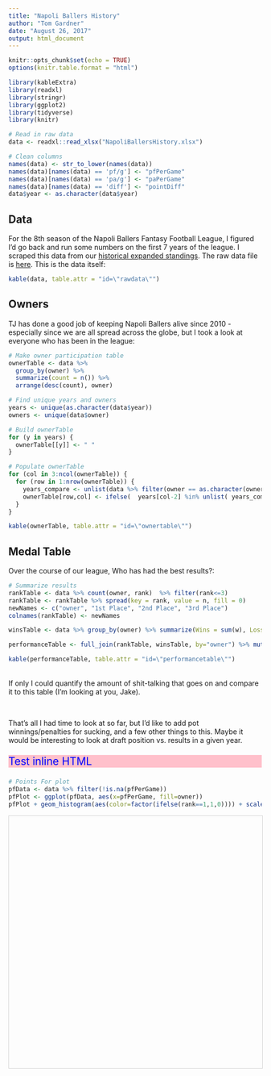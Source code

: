 ```yaml
---
title: "Napoli Ballers History"
author: "Tom Gardner"
date: "August 26, 2017"
output: html_document
---
```


<link rel="stylesheet" type="text/css" href="http://cdn.datatables.net/1.10.5/css/jquery.dataTables.min.css">
<script src="http://code.jquery.com/jquery-2.1.2.min.js"></script>
<script src="http://cdn.datatables.net/1.10.5/js/jquery.dataTables.min.js"></script>
<script src="http://d3js.org/d3.v4.min.js"></script>
 
<style>
  table.dataTable tbody tr.strip1 {
      background-color: #f2f2f2;
  }
  table.dataTable tbody tr.strip2 {
      background-color: #ffffff;
  }
</style>

<script type="text/javascript">
         $(document).ready(function() {
             $("#rawdata").DataTable({"pageLength":10,
                                      "stripeClasses": ['strip1', 'strip2']
                                     });
            $("#ownertable").DataTable({"pageLength"     : 50,
                                        "bPaginate"      : false,
                                        "stripeClasses"  : ['strip1', 'strip2'],
                                        "order"          : [[1, "desc"]],
                                        "width"          : "25%"
                                       });
            $("#performancetable").DataTable({"pageLength"     : 50,
                                              "bPaginate"      : false,
                                              "stripeClasses"  : ['strip1', 'strip2'],
                                              "order"          : [[1, "desc"]],
                                              "width"          : "25%"
                                             });
         });
</script>

```r
knitr::opts_chunk$set(echo = TRUE)
options(knitr.table.format = "html") 

library(kableExtra)
library(readxl)
library(stringr)
library(ggplot2)
library(tidyverse)
library(knitr)

# Read in raw data
data <- readxl::read_xlsx("NapoliBallersHistory.xlsx")

# Clean columns
names(data) <- str_to_lower(names(data))
names(data)[names(data) == 'pf/g'] <- "pfPerGame"
names(data)[names(data) == 'pa/g'] <- "paPerGame"
names(data)[names(data) == 'diff'] <- "pointDiff"
data$year <- as.character(data$year)
```

## Data

For the 8th season of the Napoli Ballers Fantasy Football League, I figured I'd go back and run some numbers on the first 7 years of the league. I scraped this data from our [historical expanded standings](http://games.espn.com/ffl/tools/finalstandings?leagueId=725705&seasonId=2016). The raw data file is [here](https://github.com/twgardner2/NapoliBallers/blob/master/NapoliBallersHistory.xlsx). This is the data itself:

```r
kable(data, table.attr = "id=\"rawdata\"")
```

## Owners

TJ has done a good job of keeping Napoli Ballers alive since 2010 - especially since we are all spread across the globe, but I took a look at everyone who has been in the league:

```r
# Make owner participation table
ownerTable <- data %>% 
  group_by(owner) %>% 
  summarize(count = n()) %>% 
  arrange(desc(count), owner)

# Find unique years and owners
years <- unique(as.character(data$year))
owners <- unique(data$owner)

# Build ownerTable
for (y in years) {
  ownerTable[[y]] <- " " 
}

# Populate ownerTable
for (col in 3:ncol(ownerTable)) {
  for (row in 1:nrow(ownerTable)) {
    years_compare <- unlist(data %>% filter(owner == as.character(ownerTable[row,1])) %>% select(year))
    ownerTable[row,col] <- ifelse(  years[col-2] %in% unlist( years_compare ) ,"X"," ")
  }
}

kable(ownerTable, table.attr = "id=\"ownertable\"")
```


## Medal Table
Over the course of our league, Who has had the best results?:

``` r
# Summarize results
rankTable <- data %>% count(owner, rank)  %>% filter(rank<=3)
rankTable <- rankTable %>% spread(key = rank, value = n, fill = 0)
newNames <- c("owner", "1st Place", "2nd Place", "3rd Place")
colnames(rankTable) <- newNames

winsTable <- data %>% group_by(owner) %>% summarize(Wins = sum(w), Losses = sum(l), Ties = sum(tie))  

performanceTable <- full_join(rankTable, winsTable, by="owner") %>% mutate_all(funs(replace(., which(is.na(.)), 0)))

kable(performanceTable, table.attr = "id=\"performancetable\"")
```

<br>
If only I could quantify the amount of shit-talking that goes on and compare it to this table (I'm looking at you, Jake).

<br>

That's all I had time to look at so far, but I'd like to add pot winnings/penalties for sucking, and a few other things to this. Maybe it would be interesting to look at draft position vs. results in a given year.

<p style="background-color:pink; font-size:150%; color:blue"> Test inline HTML </p>


``` r
# Points For plot
pfData <- data %>% filter(!is.na(pfPerGame))
pfPlot <- ggplot(pfData, aes(x=pfPerGame, fill=owner))
pfPlot + geom_histogram(aes(color=factor(ifelse(rank==1,1,0)))) + scale_color_manual(values = c("black", "red"))
```


<div id="viz">
  <svg style="width:1000px;height:500px;border:1px lightgray solid;"/>
</div>

<!--- d3js Code --->
<script>
  d3.csv("data/circles.csv", dataViz);

  var width = 1000;
  var height = 500;

  var sim = d3.forceSimulation()
      .force("x", d3.forceX(150).strength(0.005));

  function dataViz(data) {
    
    console.log(data);
    
    var groups = d3.select("svg")
      .selectAll("g")
      .data(data)
      .enter()
      .append("g")
      .attr("class", "gCircle")
      .attr("transform", function(d) {
          return "translate(" + d.x + "," + d.y + ")";
          });

    groups.append("circle")
         .attr("r", d => d.radius)
         .attr("fill", d => d.fill)
         .attr("stroke", "black")
         .attr("stroke-width", "2px")
         .attr("opacity", d => d.alpha)
         .on("mouseover", mouseOverFunction)
         .on("mouseout", mouseOutFunction);
	}

    function mouseOverFunction(p) {

      var child = d3.select(this);
      
      child.transition().duration(1500).attr("opacity", 1);
      
      var parent = child.select(function() {
        var element = this;
        while(!d3.select(element).classed("gCircle"))
          element = element.parentElement;
        return element;
      });
      
      parent.raise().append("text").text(p.id).attr("transform", "translate(15, -15)");
    }

    function mouseOutFunction(p) {
      
      var child = d3.select(this);
      
      child.transition().duration(1500).attr("opacity", p => p.alpha);
      
      var parent = child.select(function() {
        var element = this;
        while(!d3.select(element).classed("gCircle"))
          element = element.parentElement;
        return element;
      });
      
      parent.select("text").remove();
      
      <!-- d3.select(this) -->
      <!--   .selectAll("circle") -->
      <!--   .attr("opacity", p => p.alpha) -->
      <!-- d3.selectAll(".labelText") -->
      <!--   .remove(); -->
    }
    
</script>
